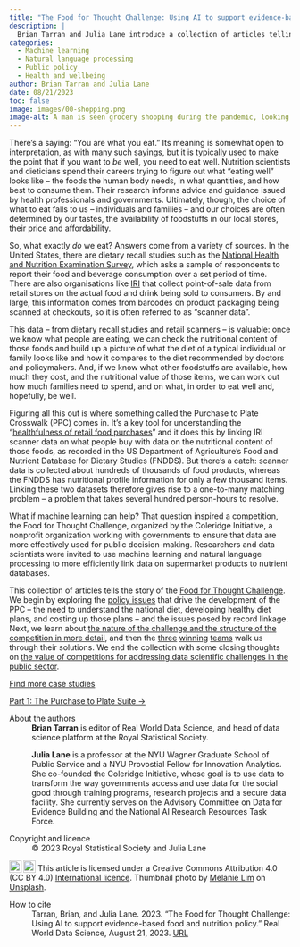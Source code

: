 ```yaml
---
title: "The Food for Thought Challenge: Using AI to support evidence-based food and nutrition policy"
description: |
  Brian Tarran and Julia Lane introduce a collection of articles telling the story of the Food for Thought Challenge, which sought to use machine learning and natural language processing to more efficiently link data on food purchases to nutritional information.       
categories:
  - Machine learning
  - Natural language processing
  - Public policy
  - Health and wellbeing
author: Brian Tarran and Julia Lane
date: 08/21/2023
toc: false
image: images/00-shopping.png
image-alt: A man is seen grocery shopping during the pandemic, looking at canned food while wearing a mask.  
---
```

There’s a saying: “You are what you eat.” Its meaning is somewhat open to interpretation, as with many such sayings, but it is typically used to make the point that if you want to *be* well, you need to eat well. Nutrition scientists and dieticians spend their careers trying to figure out what “eating well” looks like – the foods the human body needs, in what quantities, and how best to consume them. Their research informs advice and guidance issued by health professionals and governments. Ultimately, though, the choice of what to eat falls to us – individuals and families – and our choices are often determined by our tastes, the availability of foodstuffs in our local stores, their price and affordability.

So, what exactly *do* we eat? Answers come from a variety of sources. In the United States, there are dietary recall studies such as the [National Health and Nutrition Examination Survey](https://www.cdc.gov/nchs/nhanes/index.htm), which asks a sample of respondents to report their food and beverage consumption over a set period of time. There are also organisations like [IRI](https://www.iriworldwide.com/en-gb) that collect point-of-sale data from retail stores on the actual food and drink being sold to consumers. By and large, this information comes from barcodes on product packaging being scanned at checkouts, so it is often referred to as "scanner data". 

This data – from dietary recall studies and retail scanners – is valuable: once we know what people are eating, we can check the nutritional content of those foods and build up a picture of what the diet of a typical individual or family looks like and how it compares to the diet recommended by doctors and policymakers. And, if we know what other foodstuffs are available, how much they cost, and the nutritional value of those items, we can work out how much families need to spend, and on what, in order to eat well and, hopefully, be well.

Figuring all this out is where something called the Purchase to Plate Crosswalk (PPC) comes in. It’s a key tool for understanding the “[healthfulness of retail food purchases](https://www.sciencedirect.com/science/article/pii/S0889157521005445)” and it does this by linking IRI scanner data on what people buy with data on the nutritional content of those foods, as recorded in the US Department of Agriculture’s Food and Nutrient Database for Dietary Studies (FNDDS). But there’s a catch: scanner data is collected about hundreds of thousands of food products, whereas the FNDDS has nutritional profile information for only a few thousand items. Linking these two datasets therefore gives rise to a one-to-many matching problem – a problem that takes several hundred person-hours to resolve.

What if machine learning can help? That question inspired a competition, the Food for Thought Challenge, organized by the Coleridge Initiative, a nonprofit organization working with governments to ensure that data are more effectively used for public decision-making. Researchers and data scientists were invited to use machine learning and natural language processing to more efficiently link data on supermarket products to nutrient databases.

This collection of articles tells the story of the [Food for Thought Challenge](https://coleridgeinitiative.org/projects/food-for-thought). We begin by exploring the [policy issues](/case-studies/posts/2023/08/21/01-purchase-to-plate.qmd) that drive the development of the PPC – the need to understand the national diet, developing healthy diet plans, and costing up those plans – and the issues posed by record linkage. Next, we learn about [the nature of the challenge and the structure of the competition in more detail](/case-studies/posts/2023/08/21/02-competition-design.qmd), and then the [three](/case-studies/posts/2023/08/21/03-first-place-winners.qmd) [winning](/case-studies/posts/2023/08/21/04-second-place-winners.qmd) [teams](/case-studies/posts/2023/08/21/05-third-place-winners.qmd) walk us through their solutions. We end the collection with some closing thoughts on [the value of competitions for addressing data scientific challenges in the public sector](/case-studies/posts/2023/08/21/06-value-of-competitions.qmd).

::: nav-btn-container
::: grid
::: {.g-col-12 .g-col-sm-6}
::: {.nav-btn}
[Find more case studies](/case-studies/index.qmd)
:::
:::

::: {.g-col-12 .g-col-sm-6}
::: {.nav-btn}
[Part 1: The Purchase to Plate Suite &rarr;](/case-studies/posts/2023/08/21/01-purchase-to-plate.qmd)
:::
:::
:::
:::

::: further-info
::: grid
::: {.g-col-12 .g-col-md-12}
About the authors
: **Brian Tarran** is editor of Real World Data Science, and head of data science platform at the Royal Statistical Society.

: **Julia Lane** is a professor at the NYU Wagner Graduate School of Public Service and a NYU Provostial Fellow for Innovation Analytics. She co-founded the Coleridge Initiative, whose goal is to use data to transform the way governments access and use data for the social good through training programs, research projects and a secure data facility. She currently serves on the Advisory Committee on Data for Evidence Building and the National AI Research Resources Task Force.
:::

::: {.g-col-12 .g-col-md-6}
Copyright and licence
:   © 2023 Royal Statistical Society and Julia Lane

<a href="http://creativecommons.org/licenses/by/4.0/?ref=chooser-v1" target="_blank" rel="license noopener noreferrer" style="display:inline-block;"> <img src="https://mirrors.creativecommons.org/presskit/icons/cc.svg?ref=chooser-v1" style="height:22px!important;vertical-align:text-bottom;"/><img src="https://mirrors.creativecommons.org/presskit/icons/by.svg?ref=chooser-v1" style="height:22px!important;margin-left:3px;vertical-align:text-bottom;"/></a> This article is licensed under a Creative Commons Attribution 4.0 (CC BY 4.0) <a href="http://creativecommons.org/licenses/by/4.0/?ref=chooser-v1" target="_blank" rel="license noopener noreferrer" style="display:inline-block;"> International licence</a>. Thumbnail photo by <a href="https://unsplash.com/@melaniesylim?utm_source=unsplash&utm_medium=referral&utm_content=creditCopyText">Melanie Lim</a> on <a href="https://unsplash.com/photos/246b6c6IeC0?utm_source=unsplash&utm_medium=referral&utm_content=creditCopyText">Unsplash</a>.
  
:::
::: {.g-col-12 .g-col-md-6}
How to cite
:   Tarran, Brian, and Julia Lane. 2023. "The Food for Thought Challenge: Using AI to support evidence-based food and nutrition policy." Real World Data Science, August 21, 2023. [URL](https://realworlddatascience.net/viewpoints/case-studies/posts/2023/08/21/00-food-for-thought.html)
:::
:::
:::